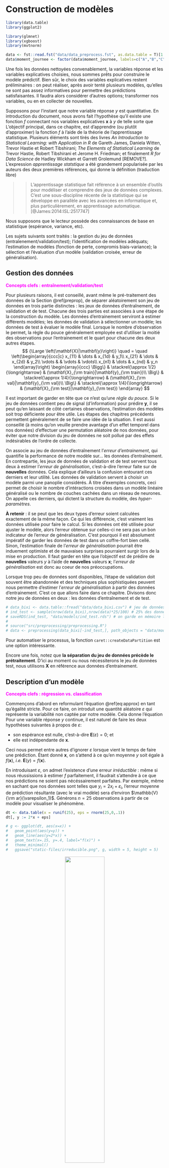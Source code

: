 # Construction de modèles {#metho}

```r
library(data.table)
library(ggplot2)

library(glmnet)
library(xgboost)
library(mvtnorm)

data <- fst::read.fst("data/data_preprocess.fst", as.data.table = T)[1:10000,]
data$moment_journee <- factor(data$moment_journee, labels=c("A","B","C","D"))
```

Une fois les données nettoyées convenablement, la variables réponse et les variables explicatives choisies, nous sommes prêts pour construire le modèle prédictif.
Bien sûr, le choix des variables explicatives restent préliminaires : on peut réaliser, après avoir tenté plusieurs modèles, qu'elles ne sont pas assez informatives pour permettre des prédictions satisfaisantes.
Il faudra alors considérer d'autres options; transformer nos variables, ou en en collecter de nouvelles.

Supposons pour l'instant que notre variable réponse $y$ est quantitative. En introduction du document, nous avons fait l'hypothèse qu'il existe une fonction $f$ connectant nos variables explicatives $\mathbf{x}$ à $y$ de telle sorte que
\begin{equation} 
  \mathbf{y} \approx f(\mathbf{X}). (\#eq:approx)
\end{equation}
L'objectif principal, dans ce chapitre, est d'apprendre (ou plutôt d'approximer) la fonction $f$ à l'aide de la théorie de l'apprentissage statistique. Plusieurs éléments sont tirés des livres *An Introduction to Statistical Learning: with Application in R* de Gareth James, Daniela Witten, Trevor Hastie et Robert Tibshirani; *The Elements of Statistical Learning* de Trevor Hastie, Robert Tibshirani et Jerome H. Friedman; et finalement *R for Data Science* de Hadley Wickham et Garrett Grolemund [REMOVE?]. L'expression *apprentissage statstique* a été grandement popularisée par les auteurs des deux premières références, qui donne la définition (traduction libre)

>> L'apprentissage statistique fait référence à un ensemble d'outils pour modéliser et comprendre des jeux de données complexes. C'est une sous-discipline récente de la statistique qui se développe en parallèle avec les avancées en informatique et, plus particulièrement, en apprentissage automatique. [@James:2014:ISL:2517747]

Nous supposons que le lecteur possède des connaissances de base en statistique (espérance, variance, etc).

Les sujets suivants sont traités : la gestion du jeu de données (entraîenement/validation/test); l'identification de modèles adéquats; l'estimation de modèles (fonction de perte, compromis biais-variance); la sélection et l'évaluation d'un modèle (validation croisée, erreur de généralisation). 



## Gestion des données {#split}

<span style="color:fuchsia">**Concepts clefs : entraînement/validation/test**</span>

Pour plusieurs raisons, il est conseillé, avant même le pré-traitement des données de la Section \@ref(preprop), de séparer aléatoirement son jeu de données en trois partie distinctes : les jeux de données d'entraînement, de validation et de test.
Chacune des trois parties est associées à une étape de la construction du modèle. Les données d'entrainement serviront à estimer différents modèles; les données de validation à sélectionner un modèle; les données de test à évaluer le modèle final.
Lorsque le nombre d'observation le permet, la règle du pouce généralement employée est d'utiliser la moitié des observations pour l'entrainement et le quart pour chacune des deux autres étapes.
$$
  {\Large \left(\mathbf{X}|\mathbf{y}\right)}
  \quad
  =
  \quad
  \left(\begin{array}{ccc|c}
    x_{11} & \dots & x_{1d}  & y_1\\
    x_{21} & \dots & x_{2d}  & y_2\\
    \vdots &  & \vdots & \vdots\\
    x_{n1} & \dots & x_{nd}  & y_n
  \end{array}\right)
  \begin{array}{ccc}
    \Bigg\} & \stackrel{\approx 1/2}{\longrightarrow} & (\mathbf{X}_{\rm train}|\mathbf{y}_{\rm train})\\
    \Big\} & \stackrel{\approx 1/4}{\longrightarrow} & (\mathbf{X}_{\rm val}|\mathbf{y}_{\rm val})\\
    \Big\} & \stackrel{\approx 1/4}{\longrightarrow} & (\mathbf{X}_{\rm test}|\mathbf{y}_{\rm test})
  \end{array}
$$

Il est important de garder en tête que ce n'est qu'une *règle du pouce*.
Si le jeu de données contient peu de signal (d'information) pour prédire $\mathbf{y}$, il se peut qu'en laissant de côté certaines observations, l'estimation des modèles soit trop déficiente pour être utile.
Les étapes des chapitres précédents permettent généralement de se faire une idée de la situation.
Il est aussi conseillé (à moins qu'on veuille prendre avantage d'un effet temporel dans nos données) d'effectuer une permutation aléatoire de nos données, pour éviter que notre division du jeu de données ne soit pollué par des effets indésirables de l'ordre de collecte.

On associe au jeu de données d'entraînement l'*erreur d'entrainement*, qui quantifie la performance de notre modèle sur... les données d'entraînement.
En contrepartie, les jeux de données de validation et de test servent tous deux à estimer l'*erreur de généralisation*, c'est-à-dire l'erreur faite sur de **nouvelles** données.
Cela explique d'ailleurs la confusion entourant ces derniers et leur utilité.
Les données de validation servent à choisir un modèle parmi une panoplie considérés.
À titre d'exemples concrets, ceci permet de choisir le nombre d'intéractions croisées dans un modèle linéaire généralisé ou le nombre de couches cachées dans un réseau de neurones.
On appelle ces derniers, qui dictent la structure du modèle, des *hyper-paramètres*.

**À retenir** : il se peut que les deux types d'erreur soient calculées exactement de la même façon.
Ce qui les différencie, c'est vraiment les données utilisée pour faire le calcul.
Si les données ont été utilisée pour ajuster le modèle, alors l'erreur obtenue sur celles-ci ne sera pas un bon indicateur de l'erreur de généralisation.
C'est pourquoi il est absolument impératif de garder les données de test dans un coffre-fort bien cellé.
Sinon, l'estimation finale de l'*erreur de généralisation* pourrait être induement optimiste et de mauvaises surprises pourraient surgir lors de la mise en production.
Il faut garder en tête que l'objectif est de prédire de **nouvelles** valeurs $y$ à l'aide de **nouvelles** valeurs $\mathbf{x}$; l'*erreur de généralisation* est donc au coeur de nos préoccupations.

Lorsque trop peu de données sont disponibles, l'étape de validation doit souvent être abandonnée et des techniques plus sophistiquées peuvent nous permettre d'estimer l'*erreur de généralisation* à partir des données d'entrainement.
C'est ce que allons faire dans ce chapitre.
Divisons donc notre jeu de données en deux : les données d'entraînement et de test.
```r
# data_bixi <- data.table::fread("data/data_bixi.csv") # jeu de données original
# ind_test <- sample(nrow(data_bixi),nrow(data)*25/100) # 25% des données assignées au jeu test
# saveRDS(ind_test, "data/models/ind_test.rds") # on garde en mémoire la sélection
#
# source("src/preprocessing/preprocessing.R")
# data <- preprocessing(data_bixi[-ind_test,], path_objects = "data/models/", train = TRUE)
```
Pour automatiser le processus, la fonction `caret::createDataPartition` est une option intéressante.

Encore une fois, notez que **la séparation du jeu de données précède le prétraitement**.
D'ici au moment ou nous nécessiterons le jeu de données test, nous utilisons $\mathbf{X}$ en référence aux données d'entrainement.


## Description d'un modèle {#description}

<span style="color:fuchsia">**Concepts clefs : régression vs. classification**</span>

Commençons d'abord en reformulant l'équation \@ref(eq:approx) en tant qu'égalité stricte.
Pour ce faire, on introduit une quantité aléatoire $\varepsilon$ qui représente la variabilité non captée par notre modèle.
Cela donne l'équation
\begin{equation}
  y = f(\mathbf{x}) + \varepsilon.
  (\#eq:equal)
\end{equation}
Pour une variable réponse $y$ continue, il est naturel de faire les deux hypothèses suivantes à propos de $\varepsilon$:

- son espérance est nulle, c'est-à-dire $\mathbf{E}(\varepsilon) = 0$; et
- elle est indépendante de $\mathbf{x}$.

Ceci nous permet entre autres d'ignorer $\varepsilon$ lorsque vient le temps de faire une prédiction.
Étant donné $\mathbf{x}$, on s'attend à ce qu'en moyenne $y$ soit égale à $f(\mathbf{x})$, *i.e.* $\mathbf{E}(y) = f(\mathbf{x})$.

En introduisant $\varepsilon$, on admet l'existence d'une erreur *irréductible* : même si nous réussissions à estimer $f$ parfaitement, il faudrait s'attendre à ce que nos prédictions ne soient pas nécéssairement parfaites.
Par exemple, même en sachant que nos données sont telles que $y_i = 2x_i + \varepsilon_i$, l'erreur moyenne de prédiction résultante (avec le vrai modèle) sera d'environ $\mathbb{V}{\rm ar}(\varepsilon_1)$.
Générons $n=25$ observations à partir de ce modèle pour visualiser le phénomène.
```r
dt <- data.table(x = runif(25), eps = rnorm(25,0,.1))
dt[, y := 2*x + eps]

# g <- ggplot(dt, aes(x=x)) +
#   geom_point(aes(y=y)) +
#   geom_line(aes(y=2*x)) +
#   geom_text(x=.15, y=.4, label="f(x)") +
#   theme_minimal()
#   ggsave("static-files/irreducible.png", g, width = 5, height = 5)
```
<center>
![](static-files/irreducible.png){ width=50% }
</center>


Aucune de nos prédictions (qui se trouvent sur la droite) ne correspond à la vraie valeur $y$ observée.

L'intuition est qu'on admet la présence de facteurs influençant $y$ auxquels nous n'avons pas accès (qui ne sont pas mesurés) ou qui ne sont simplement pas mesurables.
L'utilisation d'un modèle $f$ qui ne permet pas de capturer l'essentiel de la relation entre $\mathbf{x}$ et $y$ peut aussi limiter notre potentiel de réduction de l'erreur.
Ce qui est en notre pouvoir (du moins, si on exclut la re-collecte de données) concerne la fonction $f$.
Il est donc important de choisir une famille de modèles appropriée pour le problème qui nous intéresse.

On divise généralement les problèmes en deux grandes catégories : la régression et la classification.
La régression sous-entend une variable réponse continue, *e.g.* la grandeur d'une individue ; la classification sous-entend une variable réponse catégorique (une classe), *e.g.* chat ou chien.
Avec nos données bixi, nous ferons une régression pour prédire la durée d'un trajet et une classification binaire pour prédire si un utilisateur terminera sa course dans le même arondissement ou non.
La régression, une régression linéaire, sera effectuée avec la librairie `glmnet`(vignette : [glmnet](https://web.stanford.edu/~hastie/glmnet/glmnet_alpha.html)), est intégrée au texte.
La classification est effectuée à l'aide de la librairie `xgboost` (vignette : [XGBoost](https://xgboost.readthedocs.io/en/release_0.72/R-package/xgboostPresentation.html)), qui permet de faire du *boosting* d'arbres de décision; elle est reléguée à la fin du chapitre.

Notez que pour classifier des observations/exemples, on modélise généralement la probabilité qu'une observation appartienne à certaine une classe, ce qui revient en quelque sorte à modéliser une variable réponse continue (une fréquence).
On assigne ensuite l'observation à la classe la plus probable.


## Choix d'un modèle {#choix}

Le choix d'une famille de modèles est intimement lié à la tâche qu'on souhaite résoudre et aux données à disposition.
En se restreignant à une certaine famille, on impose un ensemble de contraintes à la fonction $f$ de l'équation \@ref(eq:equal), ce qui limite le type de relation entre $Y$ et $\mathbf{X}$ qu'il sera possible d'apprendre ; paradoxalement, c'est aussi ce qui permet l'apprentissage.
Par exemple, la (populaire) régression linéaire sous-entend une relation linéaire entre la variable réponse et les facteur explicatifs :
\begin{equation}
  y = \beta_0 + \beta_1 x_1 + \dots + \beta_1 x_d + \varepsilon
  (\#eq:reg)
\end{equation}
Ici, les paramètres $\mathbf{\beta} = (\beta_0,\dots,\beta_d)$ déterminent comment un changement porté aux variables explicatrices influencera la prédiction.
Nous utiliserons ce modèle pour prédire la durée station à station d'un trajet en bixi.

La plupart du temps, les modèles plus contraignants sont favorisés lorsque peu d'observations sont disponibles pour prendre avantage d'une structure dans les données qui est connue (ou supposée) *à priori*.
Certains modèles comme les réseaux de neurones profonds sont reconnus pour être efficaces dans des cas ou la relation entre les variables est très complexe, mais requierent généralement une grande quantité de données.
Certains modèles plus simples, comme la régression linéaire, sont parfois choisient pour leur meilleure interprétabilité.

Pour une variable réponse catégorique (disons $K$ classes), la régression de \@ref(eq:reg) n'est pas conseillée.
On peut toutefois la modifier légèrement pour trouver un modèle de classification très répandu : la régression logistique.
Restons dans le cas binaire pour plus de clarté.
La clef consiste à considérer non pas notre réponse $Y$, mais $y^* = \mathbb{P}[Y = 1 | \mathbf{X}]$, la probabilité que $Y = 1$ conditionellement aux valeurs des variables explicatives $\mathbf{x}$.
Un problème majeur avec la régression en \@ref(eq:reg) est son incapacité à contraindre la réponse entre 0 et 1, l'espace naturel pour une probabilité.
Pour intégrer cette contrainte au modèle, on considère les *log-cotes* (*log-odds*) avec la fonction *logit* (*logistic unit*), ce qui donne
$$
  \mathrm{ln}\left( \frac{y^*}{1-y^*} \right) = \beta_0 + \beta_1 x_1 + \dots + \beta_d x_d + \varepsilon.
$$
Ce modèle est généralisable pour un problème de classification multi-classes.

Même lorsqu'on se limite à une famille de modèle, il reste à déterminer quelles variables nous seront incluses.
Une option simple est de les inclure toutes.
On verra plus tard que ce n'est pas toujours souhaitable, en particulier si certaines d'entre elles ne sont pas pertinentes.
De plus, on peut vouloir considérer des intéractions entre les variables, c'est-à-dire artificiellement ajouter des termes du style $\beta_{*} x_{i} x_{j}$, ce qui fait exploser le nombre de modèles possibles.
Laissons ces considérations de côté pour le moment et concentrons sur l'estimation d'un modèle pour lequel les variables sont choisies et figées.
Nous reviendrons à cette question dans la sous-section \@ref(regularisation)

## Estimation d'un modèle {#estimation}

<span style="color:fuchsia">**Concept clef : fonction de perte**</span>

Estimer un modèle consiste à déterminer la valeur optimale de ses paramètres. 
Ils sont choisis de telle sorte que le modèle soit le plus précis possible dans ses prédictions (sur les données d'entraînement).
On cherche donc à minimiser l'erreur d'entraîenement, qu'on quantifie à l'aide d'une fonction de perte $L(y,\hat{y}) = L(y,f(x))$ qui détermine la pénalité associée à une mauvaise prédiction.
Dans certains cas comme la détection de fraude, où une transaction identifiée comme frauduleuse sera vérifiée par un agent, on peut vouloir minimiser le nombre de faux négatifs (les transactions frauduleuses qui nous glissent entre les doigts), quitte à introduire plus de faux positifs (des transactions identifiées frauduleuses qui ne le sont pas réellement).
En d'autres termes, le choix de $L$ doit s'aligner avec nos attentes par rapport au modèle.

La fonction de perte la plus populaire est sans contredit l'erreur quadratique, $L(y,\hat{y}) = (\hat{y} - y)^2$.
Puisque nous avons à notre disposition plusieurs observations (supposées indépendantes), il s'agit de minimiser la somme des erreurs.
Par exemple, combinée à la régression linéaire, l'erreur quadratique donne
$$
  \boldsymbol{L}(\boldsymbol{y},\boldsymbol{\hat{y}}) = \sum_{i=1}^n (y_i - \hat{y}_i)^2 = \sum_{i=1}^n \Big(y_i - (\beta_0 + \beta_1 x_{i1} + \dots + \beta_1 x_{id})\Big)^2.
$$
En notation matricielle, pour $\mathbf{y} \in \mathbb{R}^n$ et $\mathbf{X} \in \mathbb{R}^{n \times d}$, cela donne (en supposant ici $\beta_0 = 0$)
$$
  \boldsymbol{\hat\beta} = \mathrm{argmin}_{\mathbf{\beta}} \ (\mathbf{y} - \mathbf{X}^\top \boldsymbol{\beta})^{\top}(\mathbf{y} - \mathbf{X}^\top \boldsymbol{\beta}) = (\mathbf{X} \mathbf{X}^\top)^{-1} \mathbf{X} \mathbf{y},
$$
le fameux estimateur des moindres carrées.

Plusieurs librairies R permettent l'ajustement de modèles linéaires généralisés.
La méthode du maximum de vraisemblance, qui coincide avec la méthodes des moindres carrées pour la régression linéaire, est souvent utilisée pour l'estimation des paramètres (voir *e.g.* [@Friedman:2001:ESL] pour plus de détails).
Nous utilisons ici `glmnet` pour modéliser la durée d'un trajet. 
Tout d'abord, définissons une formule.
```r
cols <- grep("start_q", colnames(data))
colnames(data)[cols] <- paste0("start_quartier_",1:length(cols))

rhs <- paste0(colnames(data)[-c(1,2)], collapse=" + ")
f <- as.formula(paste("target_duree", rhs, sep=" ~ "))
f
```

Contentons-nous pour l'instant d'un modèle sans intéractions (voir sous-section \@ref(regularisation)).
La fonction `model.matrix` permet de créer la matrice $\mathbf{X}$ qu'on doit fournir à la fonction `glmnet`.
```r
glm00 <- glmnet::glmnet(x = model.matrix(f, data), y = as.matrix(data$target_duree,ncol=1), family = "gaussian", lambda=0) # On reviendra sur alpha et lambda...
```
L'option `family` sert à choisir une distribution pour l'erreur irréductible $\varepsilon$.
Le distribution normale est de loin la plus populaire à ce titre.

Pour une petite idée de la fidélité des prédictions
```r
data[,glm00_pred := predict(object = glm00, newx = model.matrix(f, data))]
ggplot(data) +
  geom_density(aes(x=target_duree), fill="green") +
  geom_density(aes(x=glm00_pred), fill="blue", alpha = .5) + theme_minimal()
```
Évidemment, plus de variables explicatives sont nécessaires pour prédire les valeurs extrêmes.
Le modèle fait tout de même des prédictions personnalisées.
```r
glm00$beta
```

### Un mot sur la régularisation {#regularisation}

<span style="color:fuchsia">**Concepts clefs : pénalités ridge et lasso, sur-apprentissage **</span>

Utilisons maintenant des intéractions entre le moment de la journée et les quartiers de départ (que nous avons encodés dans `cols`).
Pour ce faire, il suffit de coller les nombre des variables qu'on veut faire intéragir avec les deux-points `:` et de les insérer dans notre formule.
```r
rhs <- paste0(rhs, " + ",
              paste0("moment_journee:", colnames(data)[cols], collapse=" + "))
f <- as.formula(paste("target_duree", rhs, sep=" ~ "))
f
```
Lorsque beaucoup de variables explicatives (ou des fonctions de celles-ci) sont considérées simultanément, il est possible qu'un sous-ensemble d'entre elles ne soit pas pertinent pour la tâche à effectuer.
Plus généralement, lorsqu'un modèle est sur-paramétrisé par rapport à la quantité d'observations disponible, les techniques classiques d'estimation doivent être revues pour éviter le sur-apprentissage (*overfit*).
Le danger est que le modèle apprenne (en quelque sorte par coeur) le jeu de données d'entraînement, ce qui diminue son pouvoir de généralisation.

Les techniques de régularisation permettent de mitiger ces effets négatifs en modulant l'importance de certaines variables pour la prédiction. 
Nous l'expliquons ici dans le contexte de la régression linéaire, mais l'idée est valide ou généralisable pour plusieurs modèles.
L'approche consiste à ajouter une pénalité (appliquée aux paramètres $\boldsymbol{\beta}$) à la fonction de perte $L$, c'est-à-dire
$$
  \sum_{i=1}^n L(y_i,f(\mathbf{x}_i | \boldsymbol\beta )) + \lambda P(\beta), \qquad \lambda \in \mathbb{R}.
$$
Le coefficient $\lambda$ est un *hyper-paramètre* controlant le degré de régularisation que nous souhaitons appliquer.
La plupart du temps (par choix), la fonction $P$ pénalise davantage les vecteurs $\boldsymbol{\beta}$ avec de grandes valeurs.
Encore une fois, la norme euclidienne (carrée) qu'on utilise pour la fonction de perte est très populaire. 
$$
  P(\boldsymbol{\hat\beta}) = ||\boldsymbol{\hat\beta}||_2^2 = \sum_{j=1}^p \hat\beta_j^2.
$$
Sa combinaison avec la régression porte le nom de régression *ridge*. 
On l'utilise pour atténuer l'impact du bruit (la variance introduite par les variables non-pertinentes).
Intuitiviment, si certains coeficients $\beta_j$ sont artificiellement gonflés, alors on devrait obtenir une meilleure erreur de généralization lorsque ces derniers sont réduits.
La librairie `glmnet` permet la régression ridge avec le paramètre `lambda` avec *e.g.*
```
glmnet::glmnet(x = model.matrix(f, data), y = as.matrix(data$target_duree,ncol=1), family = "gaussian", lambda=1)
```
Pour des raisons computationelles (et de convergence), il n'est toutefois pas conseillé de fournir une valeur unique pour `lambda` à la fonction `glmnet`, mais plutôt un ensemble de valeurs pour chacunes desquelles l'algorithme ajustera un modèle.

Une deuxième pénalité très populaire est la somme des valeurs absolues des paramètres (la méthode *lasso*) :
$$
  P(\boldsymbol{\hat\beta}) = \sum_{j=1}^p |\hat\beta_j|.
$$
Son grand avantage est qu'elle force, pour une intensité $\lambda$ assez forte, certains paramètres à zéro exactement (et non pas seulement à être petits).
Dans ce cas, il est ensuite plus facile d'identifier les variables explicatives significatives et d'interpréter le modèle.
La fonction `glmnet` applique cette pénalité par défault avec `alpha = 1`.
En fait, `alpha` permet de pondérer les pénalités *ridge* et *lasso*, et donc d'utiliser les deux à la fois (la technique *elastic net*).
Notez que `lambda` est encore utilisé avec le *lasso*.

D'une certaine façon, la méthode *lasso* généralise donc une autre méthode bien connue pour déterminer les variables à intégrer au modèle : la régression *step-wise* (*forward/backward selection*).
Par exemple, avec la *forward selection*, on intègre une à une les variables en commençant par les plus significatives (selon un test statistique choisi).
La *backward selection* est définie similairement, mais en partant du modèle complet et en éliminant des variables non-significatives.
Finalement, ces dernières peuvent être combinées en une méthode qui, à chaque étape, peut entrer et/ou sortir des variables du modèle.
Comme le nombre de variables incluses dans le modèle n'est pas directement un paramètre du modèle lui-même, on peut le considérer comme un hyper-paramètre, équivalent au $\lambda$ du *lasso*.


### Les hyper-paramètres et le compromis biais-variance

<span style="color:fuchsia">**Concepts clefs : hyper-paramètre, compromis biais-variance (lolk)**</span>

Pour comprendre pourquoi l'inclusion de toutes les variables n'est pas toujours avantageuse, ou plus généralement la pertinence de la régularisation, il faut s'attarder au concept de *compromis biais-variance*.
Dans le cas de la régression linéaire, la fonction $f(\cdot| \boldsymbol{\hat\beta})$ estimée dépend des données par l'entremise de $\boldsymbol{\hat\beta}$, c'est donc dire qu'avec un autre jeu de données (provenant de la même distribution) on obtiendrait un modèle différent.
La variance inhérente au processus d'estimation est une composante importante de l'*erreur de généralisation*.
L'erreur de généralisation au point $\mathbf{x}_0$ est donnée par
\begin{equation}
  \mathbb{E}[(Y - \hat{f}(\mathbf{x}_0))^2 | \mathbf{x}_0] = \mathbb{V}{\rm ar}(\hat{f}(\mathbf{x}_0)) + {\rm Biais}
[\hat{f}(\mathbf{x}_0)]^2 + \mathbb{V}{\rm ar}(\varepsilon).
\end{equation}
Le dernier terme est l'erreur irréductible, sur laquelle (par définition) on n'a pas de contrôle.
Les deux premiers termes sont le biais (au carré) et la variance de l'estimateur $\hat{f}$ de $f$ (*e.g.* l'estimateur $f(\cdot | \hat\beta)$ de $f(\cdot | \beta)$).
L'introduction d'une pénalité augmente le biais : certains paramètres se voient réduits injustement.
Par contre, l'effet sur la variance va dans l'autre sens : les modèles plus pénalisés auront tendance à moins changer lorsqu'entraînés sur de nouvelles données.

Pour illustrer l'idée, considérons des données qui proviennet d'un mélange de deux populations normales avec des moyennes différentes.
```r
train_dummy <- data.table(y = sample(0:1, 50, replace = T))
train_dummy[, x1 := rnorm(n=50, mean=y, sd=1/2)]
train_dummy[, x2 := x1 + rnorm(n=50, mean=y, sd=1/4)]
g <- ggplot(train_dummy, aes(x=x1, y=x2, col=factor(y))) + geom_point(size=2) +
  theme_minimal() + labs(col = "classe")
g
```
On peut utiliser ces données pour prédire la classe associée à un nouveau point $x_0$ en fonction des (disons) 3 points $x_j$ dans `data_dummy` les plus près de $x_0$.
```r
test_dummy <- data.table(y = sample(0:1, 100, replace = T))
test_dummy[, x1 := rnorm(n=100, mean=y, sd=1/2)]
test_dummy[, x2 := x1 + rnorm(n=100, mean=y, sd=1/4)]

new_y_pred <- class::knn(train = matrix(c(train_dummy$x1,train_dummy$x2),ncol=2),
                         test = matrix(c(test_dummy$x1,test_dummy$x2),ncol=2),
                         cl = train_dummy$y, # vraie classes du data d'ent.
                         k = 3) # nombre de voisins utilisé

test_dummy[, pred := new_y_pred]
test_dummy[, succes := new_y_pred == y]

g + geom_point(data = test_dummy, aes(x=x1, y=x2, colour=factor(y), shape = factor(succes, labels = c("non","oui"))), size=2) +
  scale_shape_manual(values=c(4,0)) + 
  theme_minimal() + labs(col = "classe", shape = "bonne prédiction")
```
Dans ce cas, `k` est l'hyper-paramètre.
Comme plusieurs hyper-paramètres, il sert à lisser nos prédictions.
Plus $k$ est grand, plus on aggrège d'information pour faire notre prédiction.
Par exemple lorsque $k = n$, le nombre d'observations dans le jeu d'entraînement, on obtient toujours la même prédiction (la classe avec le plus de représentants, très embettant quand les classes sont de mêmes tailles).
Approximons l'erreur de généralisation pour chaque valeur de $k$ au point $x_0 = .75$.
Notons que $\mathbb{E}[Y|X_1 = .5, X_2 = 1]$ est donné par
```r
x0 <- c(.75,.75)
Sig <- matrix(1/2^2,2,2) # la matrice de variance-covariance pour la classe 1
Sig[2,2] <- Sig[2,2] + 1/4^2 # la variance de x2
Ex0 <- dmvnorm(x0, mean = c(1,1), sigma = Sig)/(dmvnorm(x0, mean = c(0,0), sigma = Sig) + dmvnorm(x0, mean = c(1,1), sigma = Sig)) # la prob conditionnelle que x0 = 1
```
En générant des données d'entraînement, on peut estimer l'erreur au carré, la variance, et donc l'erreur de généralisation.
Voici ce que ça donne en fonction de $k$ (2000 répétitions pour chaque valeur de $k$).
```r
# createMseFig()

```
<center>
![](static-files/dummy-mse.png){ width=50% }
</center>

<span style="color:red">**Particularité des hyper-paramètres :**</span> Les hyper-paramètres comme $\alpha$, $\lambda$ et $k$ ne peuvent être estimés de façon traditionnelle.
On estime un modèle pour chaque valeur de `alpha` et `lambda` préalablement choisies : ce qu'on appelle souvent un *grid search*.
On peut utiliser la fonction `expand.grid` pour créer la grille
```
hp_grid <- expand.grid(alpha = seq(0,1,.01), lambda = seq(0,10,.1))
```
Pour la fonction `glmnet::glmnet`, on peut laisser l'argument `lambda` vide et spécifier `nlambda`, le nombre de valeurs à essayer (la fonction s'occupe du reste).
Par défaut `lambda = NULL` et `nlambda = 100`.
On a donc qu'à s'occuper de `alpha`
```r
glm_list <- lapply(seq(0,1,.25), function(alpha){
  glmnet::glmnet(x = model.matrix(f, data), y = as.matrix(data$target_duree,ncol=1), family = "gaussian", alpha = alpha)
})
```
Lorsque `alpha` est positif, les modèles associés aux plus fortes valeur de `lambda` feront usage de moins de variables pour expliquer la réponse; à l'opposé, `lambda = 0` produira un modèle les incluant toutes.
En particulier, le modèle *lasso* (`alpha = 1`) avec la plus forte intensité `lambda` utilisera seulement $\beta_0$.

Comme chaque combinaison d'hyper-paramètres produit un modèle, c'est à l'étape de sélection de modèle que leurs valeurs seront déterminées.
En fait, surtout lorsque les hyper-paramètres en question concernent la sélection de variables, la recherche en grille est souvent intégrée à l'étape de sélection de modèle.


## Sélection d'un modèle et son évaluation {#sélection}

<span style="color:fuchsia">**Concepts clefs : erreur de généralisation, validation croisée, matrice de confusion, fonction `predict`**</span>

Une fois que l'on possède plusieurs candidats intéressants, il reste à choisir le modèle final parmi ceux-ci.
Pour rester fidèle à l'objectif ultime, on choisit le modèle avec la plus faible erreur de généralisation.
Voici quelques méthodes qui permettent de trouver ce modèle.

### Validation directe

Si un jeu de données de validation est disponible, c'est maintenant qu'on l'utilise pour calculer l'*erreur de généralization*.
À moins qu'une autre fonction de perte ne se présente comme naturelle pour le problème en question, on calcule l'erreur de généralisation de la même façon que l'erreur sur le jeu d'entraînement, c'est-à-dire avec la fonction $\boldsymbol{L}$.
Pour réduire l'influence des valeurs extrêmes, nous utiliserons -- au lieu de l'erreur quadratique moyenne (*MSE*, $(y - f(x))^2$) -- l'erreur absolue moyenne (*MAE*, $|y - f(x)|$).
Il sera aussi plus facile d'interpréter les écarts de performance entre les modèles.
La fonction `predict` est l'outil principal en R pour effectuer cette tâche : on doit simplement lui fournir les données de validation, *e.g.*
```
predict(modele, newx = nouvelles_donnes)
```
Nous utiliserons une fonction "built-in" de de glmnet pour faire la validation croisée, mais elle fait une brève apparition à la fin de la section tout de même.
(En fait, nous l'avons déjà utilisée dans la Section \@ref(estimation).)



### Critères classiques

Lorsqu'aucune donnée de validation n'est disponible, une alternative simple est d'utiliser des critères comme l'AIC (*Akaike Information Criterion*), le BIC (*Bayesian Information Criterion*), ou le $C_p$ de Mallows. 
Chacune de ses méthodes à ses particularités, mais elles s'opèrent similairement.
Penchons nous brièvement sur l'AIC par exemple.
Pour la régression linéaire,
$$
   AIC(f) = 2 k - 2 \boldsymbol{L}(\boldsymbol{y},f(\boldsymbol{\boldsymbol{x}}))
$$
où $k$ est le nombre de paramètres inclut la régression $f$ de \@ref(eq:reg) et $\boldsymbol{L}$ est la perte quadratique.
Notez que ceci est valide justement parce que la perte quadratique, dans ce cas particulier, coincide avec la log-vraisemblance du modèle et que $\boldsymbol{\hat\beta}$ est le vecteur qui minimise la perte.
L'utilisation de plus de paramètres permet un meilleur ajustement aux données d'entraînement (une valeur plus faible de $\boldsymbol{L}$), mais cette amélioration, pour être acceptée, doit compenser l'augmentation qu'induit le terme $2k$.
On fait donc un compromis entre précision et complexité, entre biais et variance.

Ces méthodes, quoique très simples, reposent en général sur certaines hypothèses qui peuvent rendre leur utilisation douteuse.
Pour notre application, nous utilisons la validation croisée.


### Validation croisée

La validation croisée permet d'estimer l'erreur de généralisation à même le jeu de données d'entraînement.
Pour ce faire, on se crée artificiellement des pairs $(\mathbf{X}_{\rm train},\mathbf{X}_{\rm val})$ est divisant le jeu d'entraîenement $\mathbf{X}$ en (disons) $K = 10$ partie de même taille.
De là le nom anglophone *$K$-fold cross-validation*.
$$
  {\Large \left(\mathbf{X}|\mathbf{y}\right)}
  \quad
  =
  \quad
  \left(\begin{array}{ccc|c}
    x_{11} & \dots & x_{1d}  & y_1\\
    x_{21} & \dots & x_{2d}  & y_2\\
    \vdots &  & \vdots & \vdots\\
    x_{n1} & \dots & x_{nd}  & y_n
  \end{array}\right)
  \begin{array}{ccc}
    \Big\} & \stackrel{\approx 1/10}{\longrightarrow} & (\mathbf{X}^1|\mathbf{y}^{10})\\
    \vdots &   & \vdots\\
    \Big\} & \stackrel{\approx 1/10}{\longrightarrow} & (\mathbf{X}^{10}|\mathbf{y}^{10})
  \end{array}
$$
Pour chaque valeur de $k \in \{1,\dots,10\}$, l'idée est d'entraîner nos modèles sur les données $(\mathbf{X}^{-k}|\mathbf{y}^{-k})$, c'est-à-dire toutes les données sauf $(\mathbf{X}^{k}|\mathbf{y}^{k})$.
Le but est de prédire, avec ces modèles, les réponses $\mathbf{y}_{\rm train}^{k}$ laissées de côté pour l'entraînement à partir des variables explicatrices $\mathbf{X}^{k}$.

Comme précédemment, utilisons $f(\mathbf{x})$ pour référer au modèle théorique et $f^{(-k)}(\mathbf{x})$ pour les modèles estimés sur $(\mathbf{X}^{-k}|\mathbf{y}^{-k})$.
L'erreur de généralisation (calculée sur $n(1-K^{-1})$ observations!) de $f(\mathbf{x})$ est estimée par
\begin{equation}
  \frac{1}{K} \sum_{k=1}^K \mathbf{L}(f^{(-k)}(\mathbf{x}_i^k), \mathbf{y}^k).
\end{equation}

L'élément essentiel de la procédure est qu'en aucun cas les observations "à prédire" ne doivent être utilisées pour l'estimation.
C'est là que l'erreur la plus commune est commise.
Les méthodes comme *lasso* et les régressions *step-wise*, en combinant la sélection de variables avec l'estimation, utilisent le jeu de données d'entraînement.
**L'étape de sélection doit donc faire partie de la routine de validation croisée.**
Ce n'est donc pas seulement les modèles que nous évaluons, la procédure d'estimation.
Pour notre exemple principal avec la libraire `glmnet`, cela signifie q'on doit donc appliquer la fonction `glmnet::glmnet` à chaque jeu d'entraînement $(\mathbf{X}^{-k}|\mathbf{y}^{-k})$.
**Subtilité :** Il est difficile de choisir les valeurs de `lambda` à priori -- et laisser la fonction les choisir produira des `lambda` hétérogènes de *fold* en *fold*.
Heureusement pour nous, une fonction existe pour nous éviter ce problème, `cv.glmnet`.
Il ne nous reste qu'à s'occuper de `alpha`.
Commençons avec `alpha = 0`
```r
fold <- sample(1:10, size = nrow(data), replace=T) # On assigne chaque obs. à un fold.

# Pour un alpha donné, on sélectionne le lambda optimal
glm0_cv <- cv.glmnet(x = model.matrix(f, data),
          y = matrix(data$target_duree, ncol=1),
          type.measure = "mae",
          foldid = fold,
          alpha = 0)
plot(glm0_cv)
```
Des intervalles de confiances sont fournies, ce qui permet non seulement d'identifier la valeur de lambda qui minimise l'erreur, mais aussi la plus grande valeur pour laquelle l'erreur se trouve à moins d'un écart-type du minimum.
Ces valeurs sont indiquées par les traits verticaux et s'obtiennent avec
```r
log(glm0_cv$lambda.min)
log(glm0_cv$lambda.1se)
```

Il est important d'utiliser les même *folds* pour pouvoir comparer les performances pour différentes valeurs de `alpha`.
```r
alpha <- seq(0,1,.05)
glm_al <- lapply(alpha, function(al){
  cv.glmnet(x = model.matrix(f, data),
          y = matrix(data$target_duree, ncol=1),
          type.measure = "mae",
          foldid = fold,
          alpha = al)
})

res_cv <- sapply(glm_al, function(glm_path){
  c(glm_path$lambda.min,
    glm_path$cvm[which(glm_path$lambda == glm_path$lambda.min)])
})

ggplot(data.table(alpha = alpha, cv_error = res_cv[2,]), aes(x = alpha, y = cv_error)) + 
  geom_line() +
  geom_point(aes(x = alpha[2], y = cv_error[2]), col = "green", size = 4) +
  geom_point(aes(x = alpha[which.min(cv_error)], y = cv_error[which.min(cv_error)]), col = "blue", size = 4)
```
Comme on peut voir, les modèles sont assez similaires, excluant le régression ridge pure.
Examinons le reste de plus près.
```r
ggplot(data.table(alpha = alpha[-1], cv_error = res_cv[2,-1]), aes(x = alpha, y = cv_error)) + 
  geom_line() + ylab("erreur (en secondes)")
  geom_point(aes(x = alpha[1], y = cv_error[1]), col = "green", size = 4) +
  geom_point(aes(x = alpha[which.min(cv_error)], y = cv_error[which.min(cv_error)]), col = "blue", size = 4)
```


Dans ce cas, il semble raisonnable Choisissons le minimum.

```r
glm_final <- glm_al[[which.min(res_cv[2,])]]
coef(glm_final, s = "lambda.min")
```

```r
# Pour utilisation,
my_sample  <- sample(nrow(data),15)
cbind(
  predict(glm_final, newx = model.matrix(f, data[my_sample,])),
  true = data[my_sample,target_duree]
)
```


### Évaluation finale

DONNEES TEST ET MATRICE DE CONFUSION


## Exemples additionels (bullshiat fo now)



```r
# CANSWELL CA ET FAIS LE AVEC xgBoost juste sur la profondeur des trees

# K <- 10
# folds <- caret::createFolds(data$target_duree, k = K)
# 
# hp_grid <- expand.grid(alpha = seq(0,1,.25)) # lambda est pris en charge par la fonction
# 
# sapply(1:K, function(k){
#   
#   erreur_gen <- lapply(hp_grid, function(al){
# 
#     # on enleve le jeu k pour entrainer
#     glm_al <- glmnet::glmnet(x = model.matrix(f, data[-folds[[k]],]),
#                    y = as.matrix(data[-folds[[k]],]$target_duree,ncol=1), 
#                    family = "gaussian",
#                    alpha = al)
#     # on calcule notre erreur de prediction sur le jeu k (pour les valeurs de lambda choisies)
#     erreur_pred <- colMeans( (predict(glm_al, model.matrix(f, data[folds[[k]],])) - data[folds[[k]],]$target_duree)^2 )
#     
#     cbind(erreur_pred, glm_al$lambda)
#   })
#   
# })


```




**Exemples**

À des fins explicatives, nous focaliserons ici sur la méthode des $K$ plus proche voisins ($K$-ppv, notre traduction de $K$-nn, *K nearest neighbors*).
Elle peut servir par exemple pour prédire le type $y^*$ (membre vs non-memmbre) du prochain utilisateur BIXI, étant données l'heure $x^*$ de sa location.
Une façon naturelle de procéder consiste à trouver les $K$ usagers de notre jeux de données ayant utilisé le service aux heures les plus similaires et d'assigner à $y^*$ la catégorie la plus fréquente parmis les $K$ usagers retenus $y_{i_1},\dots,y_{i_K}$.
Dans cet exemple, la fonction $f$ implicite est
$$
  f(x^*) = \mathrm{mode}(x_{i_1},\dots,x_{i_K}), \qquad (x_{i_1},\dots,x_{i_K}) = \mathrm{argmin}_{(j_1,\dots,j_K)} \sum_{k=1}^K |x_{j_k} - x^*|.
$$
Malgré sa forme fonctionnelle quelque peu épeurante, la méthode est terriblement simple.
L'expression de droite consiste à trouver les $K$ usagers les plus similaires : on minimise la différence entre l'heure qui nous intéresse $x^*$ et celles des usagers choisis.
L'expression de gauche calcule la classe la plus fréquente.

Cette méthode peut aussi être utilisée pour prédire des variables continues comme celle qui nous intéresse, la proportion de membres parmi les usagers selon l'heure et l'arondissement. En nous restreignant encore à l'heure d'utilisation seulement, cela correspondrait à
$$
  f(x^*) = \frac{1}{K} \sum_{k=1}^K x_{i_k}, \qquad (x_{i_1},\dots,x_{i_K}) = \mathrm{argmin}_{(j_1,\dots,j_K)} \sum_{k=1}^K |x_{j_k} - x^*|.
$$


Un exemple pour chacune des trois méthodes.

  - régression linéaire (mention : bien comprendre les modèles linéaires est essentiel pour comprendre les modèles non-linéaire)
  - modèles lineaires généralisé (reg. logistique)
  - modèles additifs
  - arbres de décisions (boosted trees)
  - SVM (note : plus populaire en info)

**NOTE :** a-t-il été mention de...

- $g(Y) = f(X) + \epsilon$ -- modèle additif versus modèle multiplicatif?
